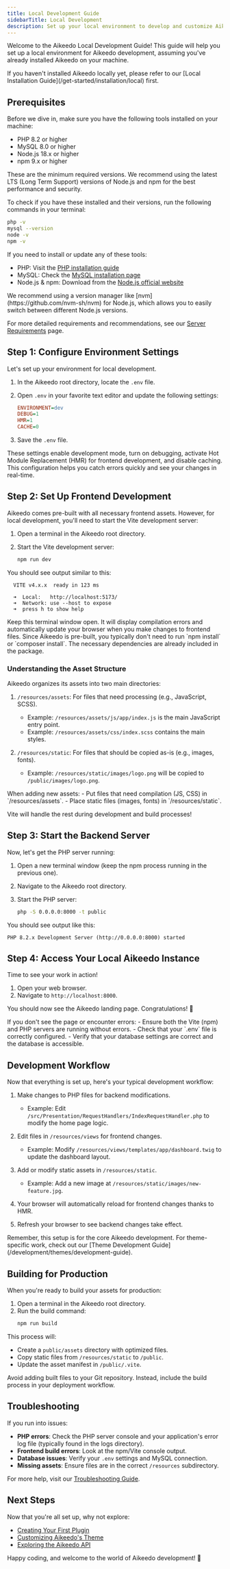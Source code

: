```yaml
---
title: Local Development Guide
sidebarTitle: Local Development
description: Set up your local environment to develop and customize Aikeedo efficiently. This comprehensive guide covers everything from prerequisites to running your local server and managing assets.
---
```


Welcome to the Aikeedo Local Development Guide! This guide will help you set up a local environment for Aikeedo development, assuming you've already installed Aikeedo on your machine.

<Note>
If you haven't installed Aikeedo locally yet, please refer to our [Local Installation Guide](/get-started/installation/local) first.
</Note>

## Prerequisites

Before we dive in, make sure you have the following tools installed on your machine:

- PHP 8.2 or higher
- MySQL 8.0 or higher
- Node.js 18.x or higher
- npm 9.x or higher

<Note>
These are the minimum required versions. We recommend using the latest LTS (Long Term Support) versions of Node.js and npm for the best performance and security.
</Note>

To check if you have these installed and their versions, run the following commands in your terminal:

```bash
php -v
mysql --version
node -v
npm -v
```

If you need to install or update any of these tools:

- PHP: Visit the [PHP installation guide](https://www.php.net/manual/en/install.php)
- MySQL: Check the [MySQL installation page](https://dev.mysql.com/doc/refman/8.0/en/installing.html)
- Node.js & npm: Download from the [Node.js official website](https://nodejs.org/)

<Tip>
We recommend using a version manager like [nvm](https://github.com/nvm-sh/nvm) for Node.js, which allows you to easily switch between different Node.js versions.
</Tip>

For more detailed requirements and recommendations, see our [Server Requirements](/get-started/server-requirements) page.

## Step 1: Configure Environment Settings

Let's set up your environment for local development.

1. In the Aikeedo root directory, locate the `.env` file.

2. Open `.env` in your favorite text editor and update the following settings:

   ```ini
   ENVIRONMENT=dev
   DEBUG=1
   HMR=1
   CACHE=0
   ```
3. Save the `.env` file.

<Tip>
These settings enable development mode, turn on debugging, activate Hot Module Replacement (HMR) for frontend development, and disable caching. This configuration helps you catch errors quickly and see your changes in real-time.
</Tip>

## Step 2: Set Up Frontend Development

Aikeedo comes pre-built with all necessary frontend assets. However, for local development, you'll need to start the Vite development server:

1. Open a terminal in the Aikeedo root directory.

2. Start the Vite development server:
   ```bash
   npm run dev
   ```

You should see output similar to this:

```
  VITE v4.x.x  ready in 123 ms

  ➜  Local:   http://localhost:5173/
  ➜  Network: use --host to expose
  ➜  press h to show help
```

<Note>
Keep this terminal window open. It will display compilation errors and automatically update your browser when you make changes to frontend files.
</Note>

<Tip>
Since Aikeedo is pre-built, you typically don't need to run `npm install` or `composer install`. The necessary dependencies are already included in the package.
</Tip>

### Understanding the Asset Structure

Aikeedo organizes its assets into two main directories:

1. `/resources/assets`: For files that need processing (e.g., JavaScript, SCSS).
   - Example: `/resources/assets/js/app/index.js` is the main JavaScript entry point.
   - Example: `/resources/assets/css/index.scss` contains the main styles.

2. `/resources/static`: For files that should be copied as-is (e.g., images, fonts).
   - Example: `/resources/static/images/logo.png` will be copied to `/public/images/logo.png`.

<Tip>
When adding new assets:
- Put files that need compilation (JS, CSS) in `/resources/assets`.
- Place static files (images, fonts) in `/resources/static`.

Vite will handle the rest during development and build processes!
</Tip>

## Step 3: Start the Backend Server

Now, let's get the PHP server running:

1. Open a new terminal window (keep the npm process running in the previous one).

2. Navigate to the Aikeedo root directory.

3. Start the PHP server:
   ```bash
   php -S 0.0.0.0:8000 -t public
   ```

You should see output like this:

```
PHP 8.2.x Development Server (http://0.0.0.0:8000) started
```

## Step 4: Access Your Local Aikeedo Instance

Time to see your work in action!

1. Open your web browser.
2. Navigate to `http://localhost:8000`.

You should now see the Aikeedo landing page. Congratulations! 🎉

<Tip>
If you don't see the page or encounter errors:
- Ensure both the Vite (npm) and PHP servers are running without errors.
- Check that your `.env` file is correctly configured.
- Verify that your database settings are correct and the database is accessible.
</Tip>

## Development Workflow

Now that everything is set up, here's your typical development workflow:

1. Make changes to PHP files for backend modifications.
   - Example: Edit `/src/Presentation/RequestHandlers/IndexRequestHandler.php` to modify the home page logic.

2. Edit files in `/resources/views` for frontend changes.
   - Example: Modify `/resources/views/templates/app/dashboard.twig` to update the dashboard layout.

3. Add or modify static assets in `/resources/static`.
   - Example: Add a new image at `/resources/static/images/new-feature.jpg`.

4. Your browser will automatically reload for frontend changes thanks to HMR.

5. Refresh your browser to see backend changes take effect.

<Note>
Remember, this setup is for the core Aikeedo development. For theme-specific work, check out our [Theme Development Guide](/development/themes/development-guide).
</Note>

## Building for Production

When you're ready to build your assets for production:

1. Open a terminal in the Aikeedo root directory.
2. Run the build command:
   ```bash
   npm run build
   ```

This process will:
- Create a `public/assets` directory with optimized files.
- Copy static files from `/resources/static` to `/public`.
- Update the asset manifest in `/public/.vite`.

<Warning>
Avoid adding built files to your Git repository. Instead, include the build process in your deployment workflow.
</Warning>

## Troubleshooting

If you run into issues:

- **PHP errors**: Check the PHP server console and your application's error log file (typically found in the logs directory).
- **Frontend build errors**: Look at the npm/Vite console output.
- **Database issues**: Verify your `.env` settings and MySQL connection.
- **Missing assets**: Ensure files are in the correct `/resources` subdirectory.

For more help, visit our [Troubleshooting Guide](/get-started/troubleshooting).

## Next Steps

Now that you're all set up, why not explore:

- [Creating Your First Plugin](/development/plugins/development-guide)
- [Customizing Aikeedo's Theme](/development/themes/development-guide)
- [Exploring the Aikeedo API](/development/api/overview)

Happy coding, and welcome to the world of Aikeedo development! 🚀